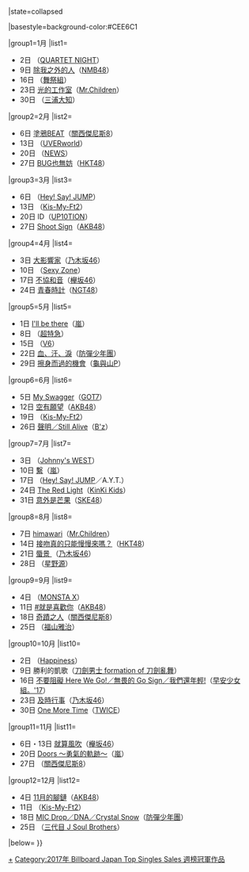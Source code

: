 {{Navbox
|bodyclass=hlist
|name= Billboard JAPAN Top Singles Sales 週榜冠軍 (2017年)
|title= [[日本告示牌|Billboard JAPAN]] Top Singles Sales 週榜冠軍作品及獲得者{{#if:{{{1|}}}|（{{{1|}}}）|}}
|state=<includeonly>collapsed</includeonly>

|basestyle=background-color:#CEE6C1

|group1=1月
|list1=
* 2日 {{link-ja|God's S.T.A.R.}}（[[歌之王子殿下|QUARTET NIGHT]]）
* 9日 [[除我之外的人]]（[[NMB48]]）
* 16日 {{link-ja|路標 (單曲)|道しるべ (舞祭組の曲)|路標}}（[[舞祭組]]）
* 23日 [[光的工作室]]（[[Mr.Children]]）
* 30日 {{link-ja|EXCITE|EXCITE (曲)}}（[[三浦大知]]）

|group2=2月
|list2=
* 6日 [[塗鴉BEAT]]（[[關西傑尼斯8]]）
* 13日 {{link-ja|一滴的影響|一滴の影響}}（[[UVERworld]]）
* 20日 {{link-ja|EMMA|EMMA (NEWSの曲)}}（[[NEWS]]）
* 27日 [[BUG也無妨]]（[[HKT48]]）

|group3=3月
|list3=
* 6日 {{link-ja|OVER THE TOP|OVER THE TOP}}（[[Hey! Say! JUMP]]）
* 13日 {{link-ja|INTER|INTER (Kis-My-Ft2のシングル)}}（[[Kis-My-Ft2]]）
* 20日 ID（[[UP10TION]]）
* 27日 [[Shoot Sign]]（[[AKB48]]）

|group4=4月
|list4=
* 3日 [[大影響家]]（[[乃木坂46]]）
* 10日 {{link-ja|ROCK THA TOWN|ROCK THA TOWN}}（[[Sexy Zone]]）
* 17日 [[不協和音]]（[[欅坂46]]）
* 24日 [[青春時計]]（[[NGT48]]）

|group5=5月
|list5=
* 1日 [[I'll be there (嵐)|I'll be there]]（[[嵐]]）
* 8日 {{link-ja|超Never Give Up DANCE|超ネバギバDANCE}}（[[超特急 (音乐团体)|超特急]]）
* 15日 {{link-ja|COLORS／太陽與月亮的孩子們|COLORS/太陽と月のこどもたち}}（[[V6 (偶像團體)|V6]]）
* 22日 [[血、汗、淚]]（[[防彈少年團]]）
* 29日 [[擦身而過的機會]]（[[龜與山P]]）

|group6=6月
|list6=
* 5日 [[My Swagger]]（[[GOT7]]）
* 12日 [[空有願望]]（[[AKB48]]）
* 19日 {{link-ja|PICK IT UP|PICK IT UP}}（[[Kis-My-Ft2]]）
* 26日 [[聲明/Still Alive|聲明／Still Alive]]（[[B'z]]）

|group7=7月
|list7= 
* 3日 {{link-ja|大阪☆愛・EYE・哀／Ya! Hot! Hot!|おーさか☆愛・EYE・哀/Ya! Hot! Hot!}}（[[Johnny's WEST]]）
* 10日 [[繫]]（[[嵐]]）
* 17日 {{link-ja|Precious Girl／Are You There?|Precious Girl/Are You There?}}（[[Hey! Say! JUMP]]／A.Y.T.）
* 24日 [[The Red Light]]（[[KinKi Kids]]）
* 31日 [[意外是芒果]]（[[SKE48]]）

|group8=8月
|list8=
* 7日 [[Himawari (Mr.Children單曲)|himawari]]（[[Mr.Children]]）
* 14日 [[接吻真的只能慢慢來嗎？]]（[[HKT48]]）
* 21日 [[蜃景 (單曲)|蜃景 ]]（[[乃木坂46]]）
* 28日 {{link-ja|Family Song|Family Song}}（[[星野源]]）

|group9=9月
|list9= 
* 4日 {{link-ja|Beautiful (MONSTA X的歌曲)|Beautiful (MONSTA Xの曲)|Beautiful}}（[[MONSTA X]]）
* 11日 [[#就是喜歡你]]（[[AKB48]]）
* 18日 [[奇蹟之人]]（[[關西傑尼斯8]]）
* 25日 {{link-ja|圣域 (歌曲)|聖域 (曲)|聖域}}（[[福山雅治]]）

|group10=10月
|list10= 
* 2日 {{link-ja|GOLD (Happiness的歌曲)|GOLD (Happinessの曲)|GOLD}}（[[Happiness (組合)|Happiness]]）
* 9日 勝利的凱歌（[[刀劍亂舞|刀劍男士 formation of 刀劍亂舞]]）
* 16日 [[不要阻礙 Here We Go! / 無畏的 Go Sign / 我們還年輕!|不要阻礙 Here We Go!／無畏的 Go Sign／我們還年輕!]]（[[早安少女組。|早安少女組。'17]]）
* 23日 [[及時行事]]（[[乃木坂46]]）
* 30日 [[One More Time (TWICE歌曲)|One More Time]]（[[TWICE]]）

|group11=11月
|list11=
* 6日・13日 [[就算風吹]]（[[櫸坂46]]）
* 20日 [[Doors ～勇氣的軌跡～]]（[[嵐]]）
* 27日 {{link-ja|請回答|応答セヨ}}（[[關西傑尼斯8]]）

|group12=12月
|list12=
* 4日 [[11月的腳鏈]]（[[AKB48]]）
* 11日 {{link-ja|紅色果實|赤い果実}}（[[Kis-My-Ft2]]）
* 18日 [[MIC Drop/DNA/Crystal Snow|MIC Drop／DNA／Crystal Snow]]（[[防彈少年團]]）
* 25日 {{link-ja|J.S.B. HAPPINESS|J.S.B. HAPPINESS}}（[[J Soul Brothers|三代目 J Soul Brothers]]）

|below={{Billboard JAPAN 單曲週榜冠軍／年份別模板}}
}}<noinclude>[[Category:2017年 Billboard Japan Top Singles Sales 週榜冠軍作品|+]]</noinclude>
<includeonly>[[Category:2017年 Billboard Japan Top Singles Sales 週榜冠軍作品]]</includeonly>